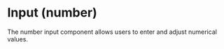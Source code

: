 

# Input (number)

<div className="d-flex gap-2 align-items-center">
  <Tags />
  <DeprecatedTags url='/docs/legacy/input' hasDeprecatedAncestor={true}></DeprecatedTags>
</div>

<!-- introduction start -->
The number input component allows users to enter and adjust numerical values.
<!-- introduction end -->

<LinkableDocsTabs>
  <DocsUx />
  <DocsCode />
</LinkableDocsTabs>
